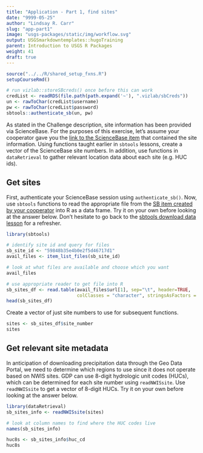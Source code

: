 ```yaml
---
title: "Application - Part 1, find sites"
date: "9999-05-25"
author: "Lindsay R. Carr"
slug: "app-part1"
image: "usgs-packages/static/img/workflow.svg"
output: USGSmarkdowntemplates::hugoTraining
parent: Introduction to USGS R Packages
weight: 41
draft: true
---
```


```r
source("../../R/shared_setup_fxns.R")
setupCourseRmd()
```

```r
# run vizlab::storeSBcreds() once before this can work
credList <- readRDS(file.path(path.expand('~'), ".vizlab/sbCreds"))
un <- rawToChar(credList$username)
pw <- rawToChar(credList$password)
sbtools::authenticate_sb(un, pw)
```

As stated in the Challenge description, site information has been provided via ScienceBase. For the purposes of this exercise, let's assume your cooperator gave you the [link to the ScienceBase item](https://www.sciencebase.gov/catalog/item/59848b35e4b0e2f5d46717d1) that contained the site information. Using functions taught earlier in `sbtools` lessons, create a vector of the ScienceBase site numbers. In addition, use functions in `dataRetrieval` to gather relevant location data about each site (e.g. HUC ids).

## Get sites

First, authenticate your ScienceBase session using `authenticate_sb()`. Now, use `sbtools` functions to read the appropriate file from the [SB item created by your cooperator](https://www.sciencebase.gov/catalog/item/59848b35e4b0e2f5d46717d1) into R as a data frame. Try it on your own before looking at the answer below. Don't hesitate to go back to the [sbtools download data lesson](/usgs-packages/sbtools-get) for a refresher.

```r
library(sbtools)

# identify site id and query for files
sb_site_id <- "59848b35e4b0e2f5d46717d1"
avail_files <- item_list_files(sb_site_id)

# look at what files are available and choose which you want
avail_files

# use appropriate reader to get file into R
sb_sites_df <- read.table(avail_files$url[1], sep="\t", header=TRUE,
                          colClasses = "character", stringsAsFactors = FALSE)
head(sb_sites_df)
```

Create a vector of just site numbers to use for subsequent functions.

```r
sites <- sb_sites_df$site_number
sites
```

## Get relevant site metadata

In anticipation of downloading precipitation data through the Geo Data Portal, we need to determine which regions to use since it does not operate based on NWIS sites. GDP can use 8-digit hydrologic unit codes (HUCs), which can be determined for each site number using `readNWISsite`. Use `readNWISsite` to get a vector of 8-digit HUCs. Try it on your own before looking at the answer below.

```r
library(dataRetrieval)
sb_sites_info <- readNWISsite(sites)

# look at column names to find where the HUC codes live
names(sb_sites_info)

huc8s <- sb_sites_info$huc_cd
huc8s
```
